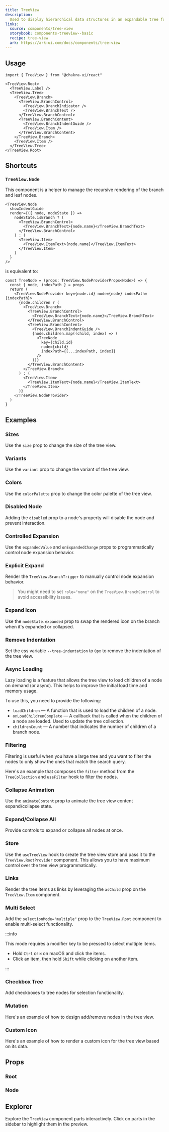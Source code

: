 ```yaml
---
title: TreeView
description:
  Used to display hierarchical data structures in an expandable tree format
links:
  source: components/tree-view
  storybook: components-treeview--basic
  recipe: tree-view
  ark: https://ark-ui.com/docs/components/tree-view
---
```


<ExampleTabs name="tree-view-basic" />

## Usage

```tsx
import { TreeView } from "@chakra-ui/react"
```

```tsx
<TreeView.Root>
  <TreeView.Label />
  <TreeView.Tree>
    <TreeView.Branch>
      <TreeView.BranchControl>
        <TreeView.BranchIndicator />
        <TreeView.BranchText />
      </TreeView.BranchControl>
      <TreeView.BranchContent>
        <TreeView.BranchIndentGuide />
        <TreeView.Item />
      </TreeView.BranchContent>
    </TreeView.Branch>
    <TreeView.Item />
  </TreeView.Tree>
</TreeView.Root>
```

## Shortcuts

### `TreeView.Node`

This component is a helper to manage the recursive rendering of the branch and
leaf nodes.

```tsx
<TreeView.Node
  showIndentGuide
  render={({ node, nodeState }) =>
    nodeState.isBranch ? (
      <TreeView.BranchControl>
        <TreeView.BranchText>{node.name}</TreeView.BranchText>
      </TreeView.BranchControl>
    ) : (
      <TreeView.Item>
        <TreeView.ItemText>{node.name}</TreeView.ItemText>
      </TreeView.Item>
    )
  }
/>
```

is equivalent to:

```tsx
const TreeNode = (props: TreeView.NodeProviderProps<Node>) => {
  const { node, indexPath } = props
  return (
    <TreeView.NodeProvider key={node.id} node={node} indexPath={indexPath}>
      {node.children ? (
        <TreeView.Branch>
          <TreeView.BranchControl>
            <TreeView.BranchText>{node.name}</TreeView.BranchText>
          </TreeView.BranchControl>
          <TreeView.BranchContent>
            <TreeView.BranchIndentGuide />
            {node.children.map((child, index) => (
              <TreeNode
                key={child.id}
                node={child}
                indexPath={[...indexPath, index]}
              />
            ))}
          </TreeView.BranchContent>
        </TreeView.Branch>
      ) : (
        <TreeView.Item>
          <TreeView.ItemText>{node.name}</TreeView.ItemText>
        </TreeView.Item>
      )}
    </TreeView.NodeProvider>
  )
}
```

## Examples

### Sizes

Use the `size` prop to change the size of the tree view.

<ExampleTabs name="tree-view-with-sizes" />

### Variants

Use the `variant` prop to change the variant of the tree view.

<ExampleTabs name="tree-view-with-variants" />

### Colors

Use the `colorPalette` prop to change the color palette of the tree view.

<ExampleTabs name="tree-view-with-colors" />

### Disabled Node

Adding the `disabled` prop to a node's property will disable the node and
prevent interaction.

<ExampleTabs name="tree-view-disabled-node" />

### Controlled Expansion

Use the `expandedValue` and `onExpandedChange` props to programmatically control
node expansion behavior.

<ExampleTabs name="tree-view-controlled-expansion" />

### Explicit Expand

Render the `TreeView.BranchTrigger` to manually control node expansion behavior.

> You might need to set `role="none"` on the `TreeView.BranchControl` to avoid
> accessibility issues.

<ExampleTabs name="tree-view-explicit-expand" />

### Expand Icon

Use the `nodeState.expanded` prop to swap the rendered icon on the branch when
it's expanded or collapsed.

<ExampleTabs name="tree-view-expand-icon" />

### Remove Indentation

Set the css variable `--tree-indentation` to `0px` to remove the indentation of
the tree view.

<ExampleTabs name="tree-view-remove-indentation" />

### Async Loading

Lazy loading is a feature that allows the tree view to load children of a node
on demand (or async). This helps to improve the initial load time and memory
usage.

To use this, you need to provide the following:

- `loadChildren` — A function that is used to load the children of a node.
- `onLoadChildrenComplete` — A callback that is called when the children of a
  node are loaded. Used to update the tree collection.
- `childrenCount` — A number that indicates the number of children of a branch
  node.

<ExampleTabs name="tree-view-async" />

### Filtering

Filtering is useful when you have a large tree and you want to filter the nodes
to only show the ones that match the search query.

Here's an example that composes the `filter` method from the `TreeCollection`
and `useFilter` hook to filter the nodes.

<ExampleTabs name="tree-view-with-filter" />

### Collapse Animation

Use the `animateContent` prop to animate the tree view content expand/collapse
state.

<ExampleTabs name="tree-view-collapse-animation" />

### Expand/Collapse All

Provide controls to expand or collapse all nodes at once.

<ExampleTabs name="tree-view-expand-collapse-all" />

### Store

Use the `useTreeView` hook to create the tree view store and pass it to the
`TreeView.RootProvider` component. This allows you to have maximum control over
the tree view programmatically.

<ExampleTabs name="tree-view-with-store" />

### Links

Render the tree items as links by leveraging the `asChild` prop on the
`TreeView.Item` component.

<ExampleTabs name="tree-view-with-links" />

### Multi Select

Add the `selectionMode="multiple"` prop to the `TreeView.Root` component to
enable multi-select functionality.

:::info

This mode requires a modifier key to be pressed to select multiple items.

- Hold `Ctrl` or `⌘` on macOS and click the items.
- Click an item, then hold `Shift` while clicking on another item.

:::

<ExampleTabs name="tree-view-multi-select" />

### Checkbox Tree

Add checkboxes to tree nodes for selection functionality.

<ExampleTabs name="tree-view-checkbox" />

### Mutation

Here's an example of how to design add/remove nodes in the tree view.

<ExampleTabs name="tree-view-mutation" />

### Custom Icon

Here's an example of how to render a custom icon for the tree view based on its
data.

<ExampleTabs name="tree-view-custom-icon" />

## Props

### Root

<PropTable component="TreeView" part="Root" />

### Node

<PropTable component="TreeView" part="Node" />

## Explorer

Explore the `TreeView` component parts interactively. Click on parts in the
sidebar to highlight them in the preview.

<Explorer name="tree-view-explorer" />

